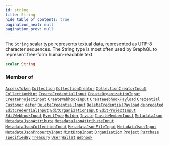 ```yaml
---
id: string
title: String
hide_table_of_contents: true
pagination_next: null
pagination_prev: null
---
```








The `String` scalar type represents textual data, represented as UTF-8 character sequences. The String type is most often used by GraphQL to represent free-form human-readable text.

```graphql
scalar String
```




### Member of

[`AccessToken`](/api/objects/access-token)  <Badge class="secondary" text="object"/><Bullet />[`Collection`](/api/objects/collection)  <Badge class="secondary" text="object"/><Bullet />[`CollectionCreator`](/api/objects/collection-creator)  <Badge class="secondary" text="object"/><Bullet />[`CollectionCreatorInput`](/api/inputs/collection-creator-input)  <Badge class="secondary" text="input"/><Bullet />[`CollectionMint`](/api/objects/collection-mint)  <Badge class="secondary" text="object"/><Bullet />[`CreateCredentialInput`](/api/inputs/create-credential-input)  <Badge class="secondary" text="input"/><Bullet />[`CreateOrganizationInput`](/api/inputs/create-organization-input)  <Badge class="secondary" text="input"/><Bullet />[`CreateProjectInput`](/api/inputs/create-project-input)  <Badge class="secondary" text="input"/><Bullet />[`CreateWebhookInput`](/api/inputs/create-webhook-input)  <Badge class="secondary" text="input"/><Bullet />[`CreateWebhookPayload`](/api/objects/create-webhook-payload)  <Badge class="secondary" text="object"/><Bullet />[`Credential`](/api/objects/credential)  <Badge class="secondary" text="object"/><Bullet />[`Customer`](/api/objects/customer)  <Badge class="secondary" text="object"/><Bullet />[`defer`](/api/directives/defer)  <Badge class="secondary" text="directive"/><Bullet />[`DeleteCredentialInput`](/api/inputs/delete-credential-input)  <Badge class="secondary" text="input"/><Bullet />[`DeleteCredentialPayload`](/api/objects/delete-credential-payload)  <Badge class="secondary" text="object"/><Bullet />[`deprecated`](/api/directives/deprecated)  <Badge class="secondary" text="directive"/><Bullet />[`EditCredentialInput`](/api/inputs/edit-credential-input)  <Badge class="secondary" text="input"/><Bullet />[`EditOrganizationInput`](/api/inputs/edit-organization-input)  <Badge class="secondary" text="input"/><Bullet />[`EditProjectInput`](/api/inputs/edit-project-input)  <Badge class="secondary" text="input"/><Bullet />[`EditWebhookInput`](/api/inputs/edit-webhook-input)  <Badge class="secondary" text="input"/><Bullet />[`EventType`](/api/objects/event-type)  <Badge class="secondary" text="object"/><Bullet />[`Holder`](/api/objects/holder)  <Badge class="secondary" text="object"/><Bullet />[`Invite`](/api/objects/invite)  <Badge class="secondary" text="object"/><Bullet />[`InviteMemberInput`](/api/inputs/invite-member-input)  <Badge class="secondary" text="input"/><Bullet />[`MetadataJson`](/api/objects/metadata-json)  <Badge class="secondary" text="object"/><Bullet />[`MetadataJsonAttribute`](/api/objects/metadata-json-attribute)  <Badge class="secondary" text="object"/><Bullet />[`MetadataJsonAttributeInput`](/api/inputs/metadata-json-attribute-input)  <Badge class="secondary" text="input"/><Bullet />[`MetadataJsonCollectionInput`](/api/inputs/metadata-json-collection-input)  <Badge class="secondary" text="input"/><Bullet />[`MetadataJsonFileInput`](/api/inputs/metadata-json-file-input)  <Badge class="secondary" text="input"/><Bullet />[`MetadataJsonInput`](/api/inputs/metadata-json-input)  <Badge class="secondary" text="input"/><Bullet />[`MetadataJsonPropertyInput`](/api/inputs/metadata-json-property-input)  <Badge class="secondary" text="input"/><Bullet />[`MintDropInput`](/api/inputs/mint-drop-input)  <Badge class="secondary" text="input"/><Bullet />[`Organization`](/api/objects/organization)  <Badge class="secondary" text="object"/><Bullet />[`Project`](/api/objects/project)  <Badge class="secondary" text="object"/><Bullet />[`Purchase`](/api/objects/purchase)  <Badge class="secondary" text="object"/><Bullet />[`specifiedBy`](/api/directives/specified-by)  <Badge class="secondary" text="directive"/><Bullet />[`Treasury`](/api/objects/treasury)  <Badge class="secondary" text="object"/><Bullet />[`User`](/api/objects/user)  <Badge class="secondary" text="object"/><Bullet />[`Wallet`](/api/objects/wallet)  <Badge class="secondary" text="object"/><Bullet />[`Webhook`](/api/objects/webhook)  <Badge class="secondary" text="object"/>



